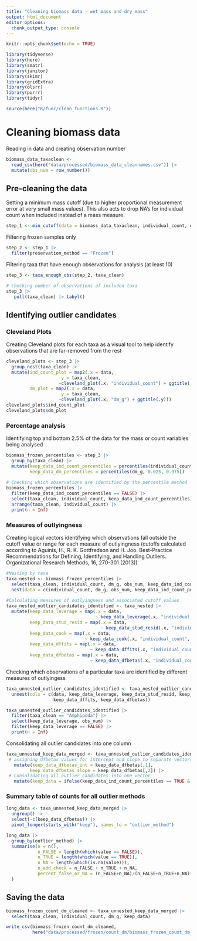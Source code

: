 ```yaml
---
title: "Cleaning biomass data - wet mass and dry mass"
output: html_document
editor_options: 
  chunk_output_type: console
---
```


```r
knitr::opts_chunk$set(echo = TRUE)

library(tidyverse)
library(here)
library(smatr)
library(janitor)
library(skimr)
library(gridExtra)
library(olsrr)
library(purrr)
library(tidyr)

source(here("R/func/clean_functions.R"))
```

# Cleaning biomass data

Reading in data and creating observation number

```r
biomass_data_taxaclean <-
  read_csv(here("data/processed/biomass_data_cleannames.csv")) |> 
  mutate(obs_num = row_number())
```

## Pre-cleaning the data

Setting a minimum mass cutoff (due to higher proportional measurement error at very small mass values). This also acts to drop NA's for individual count when included instead of a mass measure. 

```r
step_1 <- min_cutoff(data = biomass_data_taxaclean, individual_count, dm_g) 
```

Filtering frozen samples only

```r
step_2 <- step_1 |>
  filter(preservation_method == "Frozen")
```

Filtering taxa that have enough observations for analysis (at least 10)

```r
step_3 <- taxa_enough_obs(step_2, taxa_clean)

# checking number of observations of included taxa
step_3 |>
   pull(taxa_clean) |> tabyl()
```

## Identifying outlier candidates

### Cleveland Plots

Creating Cleveland plots for each taxa as a visual tool to help identify observations that are far-removed from the rest

```r
cleveland_plots <- step_3 |>
  group_nest(taxa_clean) |>
  mutate(ind_count_plot = map2(.x = data,
                    .y = taxa_clean,
                    ~cleveland_plot(.x, "individual_count") + ggtitle(.y)),
         dm_plot = map2(.x = data,
                    .y = taxa_clean,
                    ~cleveland_plot(.x, "dm_g") + ggtitle(.y)))
cleveland_plots$ind_count_plot
cleveland_plots$dm_plot
```

### Percentage analysis 

Identifying top and bottom 2.5% of the data for the mass or count variables being analysed

```r
biomass_frozen_percentiles <- step_3 |>
  group_by(taxa_clean) |>
  mutate(keep_data_ind_count_percentiles = percentiles(individual_count, 0.025, 0.975),
         keep_data_dm_percentiles = percentiles(dm_g, 0.025, 0.975))
  
# Checking which observations are identified by the percentile method
biomass_frozen_percentiles |> 
  filter(keep_data_ind_count_percentiles == FALSE) |> 
  select(taxa_clean, individual_count, keep_data_ind_count_percentiles, obs_num) |>
  arrange(taxa_clean, individual_count) |>
  print(n = Inf)
```

### Measures of outlyingness

Creating logical vectors identifying which observations fall outside the cutoff value or range for each measure of outlyingness (cutoffs calculated according to Aguinis, H., R. K. Gottfredson and H. Joo. Best-Practice Recommendations for Defining, Identifying, and Handling Outliers. Organizational Research Methods, 16, 270-301 (2013))

```r
#Nesting by taxa
taxa_nested <- biomass_frozen_percentiles |> 
  select(taxa_clean, individual_count, dm_g, obs_num, keep_data_ind_count_percentiles, keep_data_dm_percentiles) |> 
  nest(data = c(individual_count, dm_g, obs_num, keep_data_ind_count_percentiles, keep_data_dm_percentiles))
  
#Calculating measures of outlyingness and associated cutoff values
taxa_nested_outlier_candidates_identified <- taxa_nested |> 
  mutate(keep_data_leverage = map(.x = data,
                                  ~ keep_data_leverage(.x, "individual_count", "dm_g")),
         keep_data_stud_resid = map(.x = data,
                                    ~ keep_data_stud_resid(.x, "individual_count", "dm_g")),
         keep_data_cook = map(.x = data,
                              ~ keep_data_cook(.x, "individual_count", "dm_g")),
         keep_data_dffits = map(.x = data,
                                ~ keep_data_dffits(.x, "individual_count", "dm_g")),
         keep_data_dfbetas = map(.x = data,
                                ~ keep_data_dfbetas(.x, "individual_count", "dm_g")))
```

Checking which observations of a particular taxa are identified by different measures of outlyingess

```r
taxa_unnested_outlier_candidates_identified <- taxa_nested_outlier_candidates_identified |>
  unnest(cols = c(data, keep_data_leverage, keep_data_stud_resid, keep_data_cook, 
                  keep_data_dffits, keep_data_dfbetas)) 

taxa_unnested_outlier_candidates_identified |>
  filter(taxa_clean == "Amphipoda") |>
  select(keep_data_leverage, obs_num) |>
  filter(keep_data_leverage == FALSE) |>
  print(n = Inf)
```

Consolidating all outlier candidates into one column

```r
taxa_unnested_keep_data_merged <- taxa_unnested_outlier_candidates_identified |>
 # assigning dfbetas values for intercept and slope to separate vectors
   mutate(keep_data_dfbetas_int = keep_data_dfbetas[,1], 
         keep_data_dfbetas_slope = keep_data_dfbetas[,2]) |>
 # Consolidating all outlier candidates into one vector
   mutate(keep_data = ifelse(keep_data_ind_count_percentiles == TRUE & keep_data_dm_percentiles == TRUE & keep_data_cook == TRUE & keep_data_leverage == TRUE & keep_data_stud_resid == TRUE & keep_data_dffits == TRUE & keep_data_dfbetas_int == TRUE & keep_data_dfbetas_slope == TRUE, TRUE, FALSE)) 
```

### Summary table of counts for all outlier methods 

```r
long_data <- taxa_unnested_keep_data_merged |> 
  ungroup() |> 
  select(-c(keep_data_dfbetas)) |> 
  pivot_longer(starts_with("keep"), names_to = "outlier_method") 

long_data |> 
  group_by(outlier_method) |> 
  summarise(n = n(),
            n_FALSE = length(which(value == FALSE)),
            n_TRUE = length(which(value == TRUE)),
            n_NA = length(which(is.na(value))),
            n_add_check = n_FALSE + n_TRUE + n_NA,
            percent_false_or_NA = (n_FALSE+n_NA)/(n_FALSE+n_TRUE+n_NA)*100
  )
```

## Saving the data
```r
biomass_frozen_count_dm_cleaned <- taxa_unnested_keep_data_merged |>
  select(taxa_clean, individual_count, dm_g, keep_data)

write_csv(biomass_frozen_count_dm_cleaned,
          here("data/processed/frozen/count_dm/biomass_frozen_count_dm_cleaned.csv"))
```

